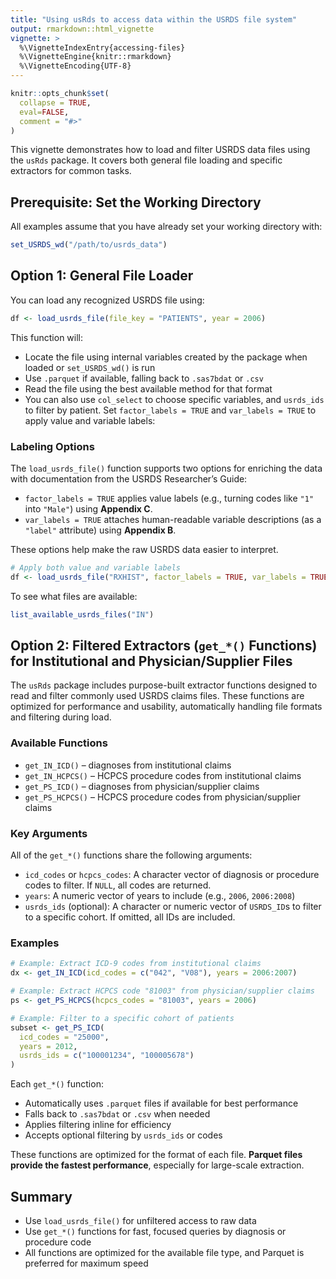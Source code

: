 ```yaml
---
title: "Using usRds to access data within the USRDS file system"
output: rmarkdown::html_vignette
vignette: >
  %\VignetteIndexEntry{accessing-files}
  %\VignetteEngine{knitr::rmarkdown}
  %\VignetteEncoding{UTF-8}
---
```


```r
knitr::opts_chunk$set(
  collapse = TRUE,
  eval=FALSE,
  comment = "#>"
)
```


This vignette demonstrates how to load and filter USRDS data files using the `usRds` package. It covers both general file loading and specific extractors for common tasks.

## Prerequisite: Set the Working Directory

All examples assume that you have already set your working directory with:

```r
set_USRDS_wd("/path/to/usrds_data")
```

## Option 1: General File Loader

You can load any recognized USRDS file using:

```r
df <- load_usrds_file(file_key = "PATIENTS", year = 2006)
```

This function will:

- Locate the file using internal variables created by the package when loaded or `set_USRDS_wd()` is run
- Use `.parquet` if available, falling back to `.sas7bdat` or `.csv`
- Read the file using the best available method for that format
- You can also use `col_select` to choose specific variables, and `usrds_ids` to filter by patient. Set `factor_labels = TRUE` and `var_labels = TRUE` to apply value and variable labels:

### Labeling Options

The `load_usrds_file()` function supports two options for enriching the data with documentation from the USRDS Researcher's Guide:

- `factor_labels = TRUE` applies value labels (e.g., turning codes like `"1"` into `"Male"`) using **Appendix C**.
- `var_labels = TRUE` attaches human-readable variable descriptions (as a `"label"` attribute) using **Appendix B**.

These options help make the raw USRDS data easier to interpret.

```r
# Apply both value and variable labels
df <- load_usrds_file("RXHIST", factor_labels = TRUE, var_labels = TRUE)
```


To see what files are available:

```r
list_available_usrds_files("IN")
```

## Option 2: Filtered Extractors (`get_*()` Functions) for Institutional and Physician/Supplier Files

The `usRds` package includes purpose-built extractor functions designed to read and filter commonly used USRDS claims files. These functions are optimized for performance and usability, automatically handling file formats and filtering during load.

### Available Functions

- `get_IN_ICD()` – diagnoses from institutional claims
- `get_IN_HCPCS()` – HCPCS procedure codes from institutional claims
- `get_PS_ICD()` – diagnoses from physician/supplier claims
- `get_PS_HCPCS()` – HCPCS procedure codes from physician/supplier claims

### Key Arguments

All of the `get_*()` functions share the following arguments:

- `icd_codes` or `hcpcs_codes`: A character vector of diagnosis or procedure codes to filter. If `NULL`, all codes are returned.
- `years`: A numeric vector of years to include (e.g., `2006`, `2006:2008`)
- `usrds_ids` (optional): A character or numeric vector of `USRDS_ID`s to filter to a specific cohort. If omitted, all IDs are included.


### Examples

```r
# Example: Extract ICD-9 codes from institutional claims
dx <- get_IN_ICD(icd_codes = c("042", "V08"), years = 2006:2007)

# Example: Extract HCPCS code "81003" from physician/supplier claims
ps <- get_PS_HCPCS(hcpcs_codes = "81003", years = 2006)

# Example: Filter to a specific cohort of patients
subset <- get_PS_ICD(
  icd_codes = "25000",
  years = 2012,
  usrds_ids = c("100001234", "100005678")
)
```


Each `get_*()` function:

- Automatically uses `.parquet` files if available for best performance
- Falls back to `.sas7bdat` or `.csv` when needed
- Applies filtering inline for efficiency
- Accepts optional filtering by `usrds_ids` or codes

These functions are optimized for the format of each file. **Parquet files provide the fastest performance**, especially for large-scale extraction.

## Summary

- Use `load_usrds_file()` for unfiltered access to raw data
- Use `get_*()` functions for fast, focused queries by diagnosis or procedure code
- All functions are optimized for the available file type, and Parquet is preferred for maximum speed
